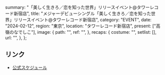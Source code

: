   summary: "「美しく生きろ／恋を知った世界」リリースイベント@タワーレコード新宿店",
  title:
    "メジャーデビューシングル「美しく生きろ／恋を知った世界」リリースイベント@タワーレコード新宿店",
  category: "EVENT",
  date: "2024-02-12",
  region: "東京",
  location: "タワーレコード新宿店",
  present: ["高嶺のなでしこ"],
  image: {
    path: "",
    ref: "",
  },
  recaps: {
    costume: "",
    setlist: [],
    url: "",
  },
};

## リンク

- [公式スケジュール](https://takanenonadeshiko.jp/?p=1784)
